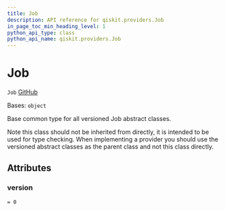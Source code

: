 ```yaml
---
title: Job
description: API reference for qiskit.providers.Job
in_page_toc_min_heading_level: 1
python_api_type: class
python_api_name: qiskit.providers.Job
---
```


# Job

<span id="qiskit.providers.Job" />

`Job` [GitHub](https://github.com/qiskit/qiskit/tree/stable/0.24/qiskit/providers/job.py "view source code")

Bases: `object`

Base common type for all versioned Job abstract classes.

Note this class should not be inherited from directly, it is intended to be used for type checking. When implementing a provider you should use the versioned abstract classes as the parent class and not this class directly.

## Attributes

<span id="qiskit.providers.Job.version" />

### version

`= 0`

